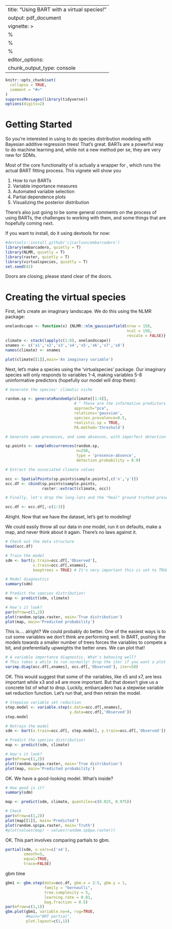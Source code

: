 
---
title: "Using BART with a virtual species!"
output: pdf_document
vignette: >
  %\VignetteIndexEntry{virtualbart}
  %\VignetteEncoding{UTF-8}
  %\VignetteEngine{knitr::rmarkdown}
editor_options: 
  chunk_output_type: console
---
  
```r
knitr::opts_chunk$set(
  collapse = TRUE,
  comment = "#>"
)
suppressMessages(library(tidyverse))
options(digits=2)

```


# Getting Started

So you're interested in using \texttt{embarcadero} to do species distribution modeling with Bayesian additive regression trees! That's great. BARTs are a powerful way to do machine learning and, while not a new method per se, they are very new for SDMs. 

Most of the core functionality of \texttt{embarcadero} is actually a wrapper for \texttt{dbarts}, which runs the actual BART fitting process. This vignete will show you

1. How to run BARTs
1. Variable importance measures
1. Automated variable selection
1. Partial dependence plots
1. Visualizing the posterior distribution

There's also just going to be some general comments on the process of using BARTs, the challenges to working with them, and some things that are hopefully coming next.

If you want to install, do it using devtools for now:

```r
#devtools::install_github('cjcarlson/embarcadero')
library(embarcadero, quietly = T)
library(NLMR, quietly = T)
library(raster, quietly = T)
library(virtualspecies, quietly = T)
set.seed(42)
```

Doors are closing; please stand clear of the doors.

# Creating the virtual species

First, let's create an imaginary landscape. We do this using the NLMR package:


```r
onelandscape <- function(x) {NLMR::nlm_gaussianfield(nrow = 150,
                                                     ncol = 150,
                                                     rescale = FALSE)}
climate <- stack(lapply(c(1:8), onelandscape))
xnames <- c('x1','x2','x3','x4','x5','x6','x7','x8')
names(climate) <- xnames

plot(climate[[1]],main='An imaginary variable')
```

Next, let's make a species using the 'virtualspecies' package. Our imaginary species will only responds to variables 1-4, making variables 5-8 uninformative predictors (hopefully our model will drop them):

```r

# Generate the species' climatic niche

random.sp <- generateRandomSp(climate[[1:4]], 
                              # ^ These are the informative predictors
                              approach="pca",
                              relations='gaussian',
                              species.prevalence=0.5,
                              realistic.sp = TRUE,
                              PA.method='threshold')

# Generate some presences, and some absences, with imperfect detection

sp.points <- sampleOccurrences(random.sp,
                               n=250,
                               type = 'presence-absence',
                               detection.probability = 0.9)

# Extract the associated climate values

occ <- SpatialPoints(sp.points$sample.points[,c('x','y')])
occ.df <- cbind(sp.points$sample.points,
                raster::extract(climate, occ))

# Finally, let's drop the long-lats and the "Real" ground truthed presence-absence values, and just leave behind an "Observed" and the climate data

occ.df <- occ.df[,-c(1:3)]

```

Alright. Now that we have the dataset, let's get to modeling!

We could easily throw all our data in one model, run it on defaults, make a map, and never think about it again. There's no laws against it.

```r
# Check out the data structure
head(occ.df)

# Train the model
sdm <- bart(y.train=occ.df[,'Observed'],
            x.train=occ.df[,xnames],
            keeptrees = TRUE) # It's very important this is set to TRUE

# Model diagnostics
summary(sdm)

# Predict the species distribution!
map <- predict(sdm, climate)

# How's it look?
par(mfrow=c(1,2))
plot(random.sp$pa.raster, main='True distribution')
plot(map, main='Predicted probability')
```

This is.... alright? We could probably do better. One of the easiest ways is to cut some variables we don't think are performing well. In BART, pushing the models towards a smaller number of trees forces the variables to compete a bit, and preferentially upweights the better ones. We can plot that!

```r
# A variable importance diagnostic. What's behaving well?
# This takes a while to run normally! Drop the iter if you want a plot faster with more variance.
varimp.diag(occ.df[,xnames], occ.df[,'Observed'], iter=50)
```

OK. This would suggest that some of the variables, like x5 and x7, are less important while x3 and x4 are more important. But that doesn't give us a concrete list of what to drop. Luckily, embarcadero has a stepwise variable set reduction function. Let's run that, and then retrain the model.

```r
# Stepwise variable set reduction
step.model <- variable.step(x.data=occ.df[,xnames], 
                            y.data=occ.df[,'Observed'])
step.model

# Retrain the model
sdm <- bart(x.train=occ.df[, step.model], y.train=occ.df[,'Observed'])

# Predict the species distribution!
map <- predict(sdm, climate)

# How's it look?
par(mfrow=c(1,2))
plot(random.sp$pa.raster, main='True distribution')
plot(map, main='Predicted probability')
```

OK. We have a good-looking model. What's inside?

```r
# How good is it?
summary(sdm) 

map <- predict(sdm, climate, quantiles=c(0.025, 0.975))

# Check 
par(mfrow=c(1,2))
plot(map[[1]], main='Predicted')
plot(random.sp$pa.raster, main='Truth')
#plot(values(map) ~ values(random.sp$pa.raster))
```

OK. This part involves comparing partials to gbm.

```r
partial(sdm, x.vars=c('x4'),
        smooth=5,
        equal=TRUE,
        trace=FALSE)
```

gbm time

```r
gbm1 <- gbm.step(data=occ.df, gbm.x = 2:5, gbm.y = 1, 
                 family = "bernoulli",
                 tree.complexity = 5, 
                 learning.rate = 0.01, 
                 bag.fraction = 0.5)
par(mfrow=c(1,1))
gbm.plot(gbm1, variable.no=4, rug=TRUE,
         #main="BRT partial",
         plot.layout=c(1,1))

```